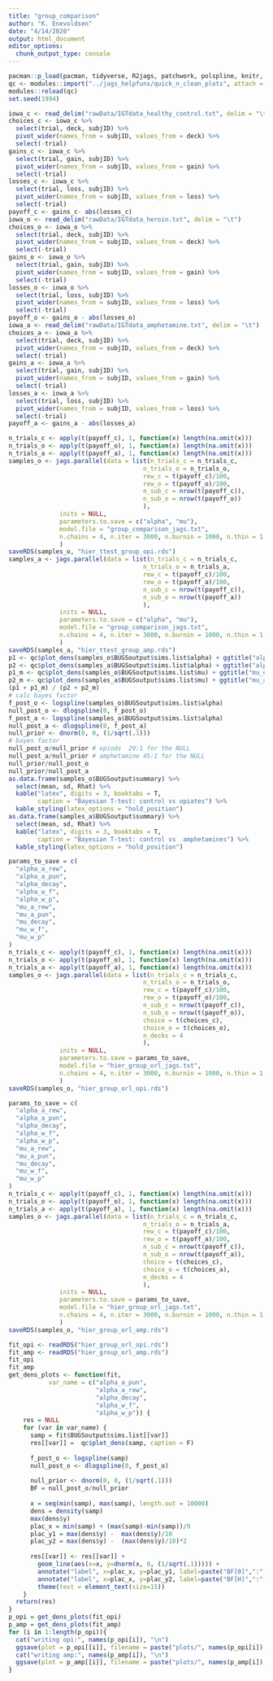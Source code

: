 ```yaml
---
title: "group_comparison"
author: "K. Enevoldsen"
date: "4/14/2020"
output: html_document
editor_options: 
  chunk_output_type: console
---
```



```r
pacman::p_load(pacman, tidyverse, R2jags, patchwork, polspline, knitr, kableExtra)
qc <- modules::import("../jags_helpfuns/quick_n_clean_plots", attach = T, doc = T)
modules::reload(qc)
set.seed(1994)
```


```r
iowa_c <- read_delim("rawData/IGTdata_healthy_control.txt", delim = "\t")
choices_c <- iowa_c %>%
  select(trial, deck, subjID) %>%
  pivot_wider(names_from = subjID, values_from = deck) %>%
  select(-trial)
gains_c <- iowa_c %>%
  select(trial, gain, subjID) %>%
  pivot_wider(names_from = subjID, values_from = gain) %>%
  select(-trial)
losses_c <- iowa_c %>%
  select(trial, loss, subjID) %>%
  pivot_wider(names_from = subjID, values_from = loss) %>%
  select(-trial)
payoff_c <- gains_c- abs(losses_c)
iowa_o <- read_delim("rawData/IGTdata_heroin.txt", delim = "\t")
choices_o <- iowa_o %>%
  select(trial, deck, subjID) %>%
  pivot_wider(names_from = subjID, values_from = deck) %>%
  select(-trial)
gains_o <- iowa_o %>%
  select(trial, gain, subjID) %>%
  pivot_wider(names_from = subjID, values_from = gain) %>%
  select(-trial)
losses_o <- iowa_o %>%
  select(trial, loss, subjID) %>%
  pivot_wider(names_from = subjID, values_from = loss) %>%
  select(-trial)
payoff_o <- gains_o - abs(losses_o)
iowa_a <- read_delim("rawData/IGTdata_amphetamine.txt", delim = "\t")
choices_a <- iowa_a %>%
  select(trial, deck, subjID) %>%
  pivot_wider(names_from = subjID, values_from = deck) %>%
  select(-trial)
gains_a <- iowa_a %>%
  select(trial, gain, subjID) %>%
  pivot_wider(names_from = subjID, values_from = gain) %>%
  select(-trial)
losses_a <- iowa_a %>%
  select(trial, loss, subjID) %>%
  pivot_wider(names_from = subjID, values_from = loss) %>%
  select(-trial)
payoff_a <- gains_a - abs(losses_a)
```


```r
n_trials_c <- apply(t(payoff_c), 1, function(x) length(na.omit(x)))
n_trials_o <- apply(t(payoff_o), 1, function(x) length(na.omit(x)))
n_trials_a <- apply(t(payoff_a), 1, function(x) length(na.omit(x)))
samples_o <- jags.parallel(data = list(n_trials_c = n_trials_c,
                                     n_trials_o = n_trials_o,
                                     rew_c = t(payoff_c)/100,
                                     rew_o = t(payoff_o)/100,
                                     n_sub_c = nrow(t(payoff_c)),
                                     n_sub_o = nrow(t(payoff_o))
                                     ),
              inits = NULL, 
              parameters.to.save = c("alpha", "mu"), 
              model.file = "group_comparison_jags.txt",
              n.chains = 4, n.iter = 3000, n.burnin = 1000, n.thin = 1 # warm-up
              )
saveRDS(samples_o, "hier_ttest_group_opi.rds")
samples_a <- jags.parallel(data = list(n_trials_c = n_trials_c,
                                     n_trials_o = n_trials_a,
                                     rew_c = t(payoff_c)/100,
                                     rew_o = t(payoff_a)/100,
                                     n_sub_c = nrow(t(payoff_c)),
                                     n_sub_o = nrow(t(payoff_a))
                                     ),
              inits = NULL, 
              parameters.to.save = c("alpha", "mu"), 
              model.file = "group_comparison_jags.txt",
              n.chains = 4, n.iter = 3000, n.burnin = 1000, n.thin = 1 # warm-up
              )
saveRDS(samples_a, "hier_ttest_group_amp.rds")
p1 <- qc$plot_dens(samples_o$BUGSoutput$sims.list$alpha) + ggtitle("alpha_opiods")
p2 <- qc$plot_dens(samples_a$BUGSoutput$sims.list$alpha) + ggtitle("alpha_amphetamine")
p1_m <- qc$plot_dens(samples_o$BUGSoutput$sims.list$mu) + ggtitle("mu_opiods")
p2_m <- qc$plot_dens(samples_a$BUGSoutput$sims.list$mu) + ggtitle("mu_amphetamine")
(p1 + p1_m) / (p2 + p2_m)
# calc bayes factor
f_post_o <- logspline(samples_o$BUGSoutput$sims.list$alpha)
null_post_o <- dlogspline(0, f_post_o)
f_post_a <- logspline(samples_a$BUGSoutput$sims.list$alpha)
null_post_a <- dlogspline(0, f_post_a)
null_prior <- dnorm(0, 0, (1/sqrt(.1)))
# bayes factor
null_post_o/null_prior # opiods  29:1 for the NULL
null_post_a/null_prior # amphetamine 45:1 for the NULL
null_prior/null_post_o
null_prior/null_post_a
as.data.frame(samples_o$BUGSoutput$summary) %>% 
  select(mean, sd, Rhat) %>% 
  kable("latex", digits = 3, booktabs = T,
        caption = "Bayesian T-test: control vs opiates") %>% 
  kable_styling(latex_options = "hold_position")
as.data.frame(samples_a$BUGSoutput$summary) %>% 
  select(mean, sd, Rhat) %>% 
  kable("latex", digits = 3, booktabs = T,
        caption = "Bayesian T-test: control vs  amphetamines") %>% 
  kable_styling(latex_options = "hold_position")
```


```r
params_to_save = c(
  "alpha_a_rew",
  "alpha_a_pun",
  "alpha_decay",
  "alpha_w_f",
  "alpha_w_p",
  "mu_a_rew",
  "mu_a_pun",
  "mu_decay",
  "mu_w_f",
  "mu_w_p"
)
n_trials_c <- apply(t(payoff_c), 1, function(x) length(na.omit(x)))
n_trials_o <- apply(t(payoff_o), 1, function(x) length(na.omit(x)))
n_trials_a <- apply(t(payoff_a), 1, function(x) length(na.omit(x)))
samples_o <- jags.parallel(data = list(n_trials_c = n_trials_c,
                                     n_trials_o = n_trials_o,
                                     rew_c = t(payoff_c)/100,
                                     rew_o = t(payoff_o)/100,
                                     n_sub_c = nrow(t(payoff_c)),
                                     n_sub_o = nrow(t(payoff_o)),
                                     choice = t(choices_c),
                                     choice_o = t(choices_o),
                                     n_decks = 4
                                     ),
              inits = NULL, 
              parameters.to.save = params_to_save, 
              model.file = "hier_group_orl_jags.txt",
              n.chains = 4, n.iter = 3000, n.burnin = 1000, n.thin = 1 # warm-up
              )
saveRDS(samples_o, "hier_group_orl_opi.rds")
```

```r
params_to_save = c(
  "alpha_a_rew",
  "alpha_a_pun",
  "alpha_decay",
  "alpha_w_f",
  "alpha_w_p",
  "mu_a_rew",
  "mu_a_pun",
  "mu_decay",
  "mu_w_f",
  "mu_w_p"
)
n_trials_c <- apply(t(payoff_c), 1, function(x) length(na.omit(x)))
n_trials_o <- apply(t(payoff_o), 1, function(x) length(na.omit(x)))
n_trials_a <- apply(t(payoff_a), 1, function(x) length(na.omit(x)))
samples_o <- jags.parallel(data = list(n_trials_c = n_trials_c,
                                     n_trials_o = n_trials_a,
                                     rew_c = t(payoff_c)/100,
                                     rew_o = t(payoff_a)/100,
                                     n_sub_c = nrow(t(payoff_c)),
                                     n_sub_o = nrow(t(payoff_a)),
                                     choice = t(choices_c),
                                     choice_o = t(choices_a),
                                     n_decks = 4
                                     ),
              inits = NULL, 
              parameters.to.save = params_to_save, 
              model.file = "hier_group_orl_jags.txt",
              n.chains = 4, n.iter = 3000, n.burnin = 1000, n.thin = 1 # warm-up
              )
saveRDS(samples_o, "hier_group_orl_amp.rds")
```

```r
fit_opi <- readRDS("hier_group_orl_opi.rds")
fit_amp <- readRDS("hier_group_orl_amp.rds")
fit_opi
fit_amp
get_dens_plots <- function(fit,
           var_name = c("alpha_a_pun",
                        "alpha_a_rew",
                        "alpha_decay",
                        "alpha_w_f",
                        "alpha_w_p")) {
    res = NULL
    for (var in var_name) {
      samp = fit$BUGSoutput$sims.list[[var]]
      res[[var]] =  qc$plot_dens(samp, caption = F)
      
      f_post_o <- logspline(samp)
      null_post_o <- dlogspline(0, f_post_o)
      
      null_prior <- dnorm(0, 0, (1/sqrt(.1)))
      BF = null_post_o/null_prior
      
      x = seq(min(samp), max(samp), length.out = 10000)
      dens = density(samp)
      max(dens$y)
      plac_x = min(samp) + (max(samp)-min(samp))/9
      plac_y1 = max(dens$y) -  max(dens$y)/10
      plac_y2 = max(dens$y) -  (max(dens$y)/10)*2
      
      res[[var]] <- res[[var]] + 
        geom_line(aes(x=x, y=dnorm(x, 0, (1/sqrt(.1))))) + 
        annotate("label", x=plac_x, y=plac_y1, label=paste("BF[0]",":", signif(BF, 3), sep=" "), parse=T)+
        annotate("label", x=plac_x, y=plac_y2, label=paste("BF[H]",":", signif(1/BF, 3), sep=" "), parse=T) +
        theme(text = element_text(size=15))
    }
  return(res)
}
p_opi = get_dens_plots(fit_opi)
p_amp = get_dens_plots(fit_amp)
for (i in 1:length(p_opi)){
  cat("writing opi:", names(p_opi[i]), "\n")
  ggsave(plot = p_opi[[i]], filename = paste("plots/", names(p_opi[i]), "_opi", ".png", sep = ""))
  cat("writing amp:", names(p_amp[i]), "\n")
  ggsave(plot = p_amp[[i]], filename = paste("plots/", names(p_amp[i]), "_amp", ".png", sep = ""))
}
```